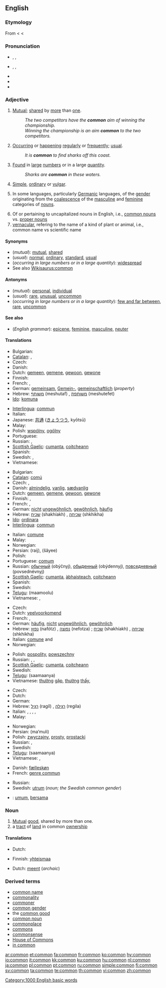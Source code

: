 {{wikipedia}}
==English==

{{rank|town|dark|ye|438|common|subject|can't|ready}}

===Etymology===
From {{etyl|fro}} {{term|comun|lang=fro}} < {{etyl|la}} {{term|communis|commūnis|common, public, general|lang=la}} < {{proto|Indo-European|ko-moin-i|held in common}}

===Pronunciation===
* {{a|RP}} {{enPR|kŏm'ən}}, {{IPA|/ˈkɒmən/}}, {{SAMPA|/"kQm@n/}}
* {{a|GenAm}} {{enPR|kŏm'ən}}, {{IPA|/ˈkɑmən/}}, {{SAMPA|/"kAm@n/}}
* {{audio|en-us-common.ogg|Audio (US)}}
* {{rhymes|ɒmən}}
* {{hyphenation|com|mon}}

===Adjective===
{{en-adj|er|more}}

# [[mutual|Mutual]]; [[share]]d by [[more]] than [[one]].
#: ''The two competitors have the '''common''' aim of winning the championship.''
#: ''Winning the championship is an aim '''common''' to the two competitors.''
# [[occur|Occur]]ring or [[happen]]ing [[regularly]] or [[frequently]]; [[usual]].
#: ''It is '''common''' to find sharks off this coast.''
# [[found|Found]] in [[large]] [[number]]s or in a large [[quantity]].
#: ''Sharks are '''common''' in these waters.''
# [[simple|Simple]], [[ordinary]] or [[vulgar]].
# {{grammar}} In some languages, particularly [[Germanic]] languages, of the [[gender]] originating from the [[coalescence]] of the [[masculine]] and [[feminine]] categories of [[noun]]s.
# Of or pertaining to uncapitalized nouns in English, i.e., [[common nouns]] vs. [[proper nouns]]
# [[vernacular]], refering to the name of a kind of plant or animal, i.e., common name vs scientific name

====Synonyms====
* (''mutual''): [[mutual]], [[shared]]
* (''usual''): [[normal]], [[ordinary]], [[standard]], [[usual]]
* (''occurring in large numbers or in a large quantity''): [[widespread]]
* See also [[Wikisaurus:common]]

====Antonyms====
* (''mutual''): [[personal]], [[individual]]
* (''usual''): [[rare]], [[unusual]], [[uncommon]]
* (''occurring in large numbers or in a large quantity''): [[few and far between]], [[rare]], [[uncommon]]

====See also====
* (''English grammar''): [[epicene]], [[feminine]], [[masculine]], [[neuter]]

====Translations====
{{trans-top|mutual}}
* Bulgarian: {{t|bg|общ|tr=obšt|m}}
* [[Catalan]]: {{t|ca|comú|m}}, {{t|ca|comuna|f}}
* Czech: {{t+|cs|společný|m}}
* Danish: {{t|da|fælles}}
* Dutch: [[gemeen]], [[gemene]], [[gewoon]], [[gewone]]
* Finnish: {{t+|fi|yhteinen}}
* French: {{t+|fr|commun|m}}, {{t+|fr|commune|f}}
* German: [[gemeinsam]], [[Gemein-]], [[gemeinschaftlich]] (''property'')
* Hebrew: [[משותף]] (meshutaf) {{m}}, [[משותפת]] (meshutefet) {{f}}
* [[Ido]]: [[komuna]]
{{trans-mid}}
* [[Interlingua]]: [[commun#Interlingua|commun]]
* Italian: {{t|it|comune|m|f}}
* Japanese: [[共通]] ([[きょうつう]], kyōtsū)
* Malay: {{t+|ms|sama|xs=Malay}}
* Polish: [[wspólny]], [[ogólny]]
* Portuguese: {{t|pt|comum|m|f}}
* Russian: {{t+|ru|общий|tr=óbščij|sc=Cyrl}}, {{t+|ru|взаимный|tr=vzaímnyj|sc=Cyrl}}
* [[Scottish Gaelic]]: [[cumanta]], [[coitcheann]]
* Spanish: {{t|es|común|m|f}}
* Swedish: {{t-|sv|gemensam}}, {{t+|sv|allmän}}
* Vietnamese: {{t+|vi|chung}}
{{trans-bottom}}

{{trans-top|usual}}
* Bulgarian: {{t+|bg|обикновен|m|tr=obiknoven|sc=Cyrl}}
* [[Catalan]]: [[comú]] {{m}}
* Czech: {{t-|cs|běžný|m}}, {{t-|cs|obvyklý|m}}
* Danish: [[almindelig]], [[vanlig]], [[sædvanlig]]
* Dutch: [[gemeen]], [[gemene]], [[gewoon]], [[gewone]]
* Finnish: {{t+|fi|yleinen}}, {{t+|fi|tavallinen}}
* French: {{t+|fr|commun|m}}, {{t+|fr|commune|f}}
* German: [[nicht]] [[ungewöhnlich]], [[gewöhnlich]], [[häufig]]
* Hebrew: [[שכיח]] (shakhíakh) {{m}}, [[שכיחה]] (shkhikha) {{f}}
* [[Ido]]: [[ordinara]]
* [[Interlingua]]: [[commun#Interlingua|commun]]
{{trans-mid}}
* Italian: [[comune]] {{m|f}}
* Malay: {{t-|ms|biasa|xs=Malay}}
* Norwegian: {{t-|no|vanlig}}
* Persian: {{fa-Arab|[[رایج]]}} (raij), {{fa-Arab|[[شایع]]}} (šâyee)
* Polish: {{t+|pl|zwykły}}
* Portuguese: [[comum]] {{m|f}}
* Russian: [[обычный]] (obýčnyj), [[обыденный]] (obýdennyj), [[повседневный]] (povsednévnyj)
* [[Scottish Gaelic]]: [[cumanta]], [[àbhaisteach]], [[coitcheann]]
* Spanish: {{t+|es|común}}
* Swedish: {{t+|sv|vanlig}}
* [[Telugu]]: {{t|te|మామూలు|sc=Telu}} (maamoolu)
* Vietnamese: {{t+|vi|thường}}, {{t+|vi|thông thường}} 
{{trans-bottom}}

{{trans-top|found in large numbers or in a large quantity}}
* Czech: {{t-|cs|běžný}}
* Dutch: [[veelvoorkomend]]
* French: {{t+|fr|commun|m}}, {{t+|fr|commune|f}}
* German: [[häufig]], [[nicht]] [[ungewöhnlich]], [[gewöhnlich]]
* Hebrew: [[נפוץ]] (nafótz) {{m}}, [[נפוצה]] (nefotza) {{f}}; [[שכיח]] (shakhíakh) {{m}}, [[שכיחה]] (shkhikha) {{f}}
* Italian: [[comune]] {{m}} and {{f}}
* Norwegian: {{t-|no|vanlig}}
{{trans-mid}}
* Polish: [[pospolity]], [[powszechny]]
* Russian: {{t+|ru|обычный|tr=obýčnyj|sc=Cyrl}}, {{t+|ru|повсеместный|tr=povseméstnyj|sc=Cyrl}}, {{t+|ru|распространённый|tr=rasprostranjónnyj|sc=Cyrl}}
* [[Scottish Gaelic]]: [[cumanta]], [[coitcheann]]
* Swedish: {{t+|sv|vanlig}}
* [[Telugu]]: {{t|te|సామాన్య|sc=Telu}} (saamaanya)
* Vietnamese: [[thường]] [[gặp]], [[thường]] [[thấy]], {{t+|vi|phổ biến}} 
{{trans-bottom}}

{{trans-top|ordinary}}
* Czech: {{t-|cs|obyčejný}}
* Dutch: {{t+|nl|gewoon}}
* German: {{t+|de|gemein}}
* Hebrew: [[רגיל]] (ragíl) {{m}}, [[רגילה]] (regila) {{f}}
* Italian: {{t+|it|ordinario|m}}, {{t+|it|ordinaria|f}}, {{t+|it|volgare}}, {{t-|it|grossolano|m}}, {{t-|it|grossolana|f}}
* Malay: {{t-|ms|biasa|xs=Malay}}
{{trans-mid}}
* Norwegian: {{t-|no|vanlig}}
* Persian: {{fa-Arab|[[معمولی]]}} (ma‘muli)
* Polish: [[zwyczajny]], [[prosty]], [[prostacki]]
* Russian: {{t+|ru|простой|tr=prostój|sc=Cyrl}}, {{t+|ru|обыкновенный|tr=obyknovénnyj|sc=Cyrl}}
* Swedish: {{t+|sv|vanlig}}
* [[Telugu]]: {{t|te|సామాన్య|sc=Telu}} (saamaanya)
* Vietnamese: {{t+|vi|thường}}, {{t+|vi|bình thường}}
{{trans-bottom}}

{{trans-top|grammar: of the gender resulting from the coalescence of the masculine and feminine genders}}
* Danish: [[fælleskøn]]
* French: [[genre commun]]
{{trans-mid}}
* Russian: {{t+|ru|общий род|tr=óbščij rod|sc=Cyrl}}
* Swedish: [[utrum]] (''noun; the Swedish common gender'')
{{trans-bottom}}

{{checktrans}}
* {{ttbc|Indonesian}}: [[umum]], [[sama|bersama]]

===Noun===
{{en-noun}}

# [[mutual|Mutual]] [[good]], shared by more than one.
# a [[tract]] of [[land]] in common [[ownership]]

====Translations====
{{trans-top|mutual good}}
* Dutch: {{t-|nl|gemeengoed|n}}
{{trans-mid}}
* Finnish: [[yhteismaa]]
{{trans-bottom}}

{{trans-top|tract of land}}
* Dutch: [[meent]] {{m}} (''archaic'')
{{trans-mid}}
{{trans-bottom}}

===Derived terms===
* [[common name]]
* [[commonality]]
* [[commoner]]
* [[common gender]]
* the [[common good]]
* [[common noun]]
* [[commonplace]]
* [[commons]]
* [[commonsense]]
* [[House of Commons]]
* [[in common]]

[[Category:1000 English basic words]]

[[ar:common]]
[[et:common]]
[[fa:common]]
[[fr:common]]
[[ko:common]]
[[hy:common]]
[[io:common]]
[[it:common]]
[[kk:common]]
[[ku:common]]
[[hu:common]]
[[nl:common]]
[[ja:common]]
[[pl:common]]
[[pt:common]]
[[ru:common]]
[[simple:common]]
[[fi:common]]
[[sv:common]]
[[ta:common]]
[[te:common]]
[[th:common]]
[[vi:common]]
[[zh:common]]